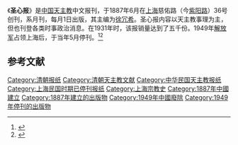 《'''圣心报'''》是[[中国天主教|中国天主教]]中文报刊，于1887年6月在[[上海|上海]]慈佑路（今[[紫阳路_(上海)|紫阳路]]）36号创刊，系月刊，每月1日出版，其主编为[[徐冗希|徐冗希]]。圣心报内容以天主教事理为主，但也刊登各类时事政治消息。在1931年时，该报销量达到了五千份。1949年[[解放军|解放军]]占领上海后，于当年5月停刊。<ref>{{cite book|author=马学新等 |title=《上海文化源流辞典》 |year=1992年 |publisher=上海社会科学院出版社出版 |location=上海市 |isbn = 7805152381 }}</ref><ref>{{cite web| url=http://xhculture.xuhui.gov.cn/webfront/view_0.aspx?cid=56&id=29| language=zh-hans| title=《圣心报》| publisher=徐汇文化| date=2005年3月17日| accessdate=2012-02-11}}{{dead link|date=2017年12月 |bot=InternetArchiveBot |fix-attempted=yes }}</ref>

== 参考文献 ==
{{Reflist}}

{{上海小作品}}
[[Category:清朝报纸|Category:清朝报纸]]
[[Category:清朝天主教文献|Category:清朝天主教文献]]
[[Category:中华民国天主教报纸|Category:中华民国天主教报纸]]
[[Category:上海民国时期已停刊报纸|Category:上海民国时期已停刊报纸]]
[[Category:上海宗教史|Category:上海宗教史]]
[[Category:1887年中國建立|Category:1887年中國建立]]
[[Category:1887年建立的出版物|Category:1887年建立的出版物]]
[[Category:1949年中國廢除|Category:1949年中國廢除]]
[[Category:1949年停刊的出版物|Category:1949年停刊的出版物]]